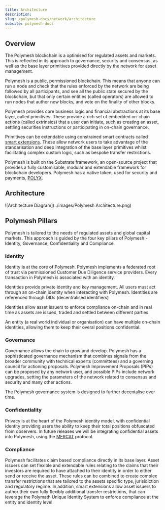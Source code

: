 ```yaml
---
title: Architecture
description:
slug: /polymesh-docs/network/architecture
subsite: polymesh-docs
---
```


## Overview

The Polymesh blockchain is a optimised for regulated assets and markets. This is reflected in its approach to governance, security and consensus, as well as the base layer primitives provided directly by the network for asset management.

Polymesh is a public, permissioned blockchain. This means that anyone can run a node and check that the rules enforced by the network are being followed by all participants, and see all the public state secured by the blockchain, but that only certain entities (called operators) are allowed to run nodes that author new blocks, and vote on the finality of other blocks.

Polymesh provides core business logic and financial abstractions at its base layer, called primitives. These provide a rich set of embedded on-chain actions (called extrinsics) that a user can initiate, such as creating an asset, settling securities instructions or participating in on-chain governance.

Primitives can be extendable using constrained smart contracts called [smart extensions](./smart_extensions.md). These allow network users to take advantage of the standarisation and deep integration of the base layer primitives whilst facilitating complex custom logic, such as bespoke transfer restrictions.

Polymesh is built on the Substrate framework, an open-source project that provides a fully customisable, modular and extendable framework for blockchain developers. Polymesh has a native token, used for security and payments, [POLYX](./polyx.md).

## Architecture

![Architecture Diagram](../images/Polymesh Architecture.png)

## Polymesh Pillars

Polymesh is tailored to the needs of regulated assets and global capital markets. This approach is guided by the four key pillars of Polymesh - Identity, Governance, Confidentiality and Compliance.

### Identity

Identity is at the core of Polymesh. Polymesh implements a federated root of trust via permissioned Customer Due Diligence service providers. Every transaction in Polymesh is associated with an identity.

Identities provide private identity and key management. All users must act through an on-chain identity when interacting with Polymesh. Identities are referenced through DIDs (decentralised identifiers)

Identities allow asset issuers to enforce compliance on-chain and in real time as assets are issued, traded and settled between different parties.

An entity (a real world individual or organisation) can have multiple on-chain identities, allowing them to keep their overal positions confidential.

### Governance

Governance allows the chain to grow and develop. Polymesh has a sophisticated governance mechanism that combines signals from the broader community with technical experts (committees) and a governing council for actioning proposals. Polymesh Improvement Proposals (PIPs) can be proposed by any network user, and possible PIPs include network upgrades, setting the parameters of the network related to consensus and security and many other actions.

The Polymesh governance system is designed to further decentalise over time.

### Confidentiality

Privacy is at the heart of the Polymesh identity model, with confidential identity providing users the ability to keep their total positions obfuscated from observers. In future releases we will be integrating confidential assets into Polymesh, using the [MERCAT](https://info.polymath.network/hubfs/PDFs/Polymath-MERCAT-Whitepaper-Mediated-Encrypted-Reversible-SeCure-Asset-Transfers.pdf) protocol. 

### Compliance

Polymesh facilitates claim based compliance directly in its base layer. Asset issuers can set flexible and extendable rules relating to the claims that their investors are required to have attached to their identity in order to either send or receive the asset. These rules can be combined to create complex transfer restrictions that are tailored to the assets specific type, jurisidiction and regulatory regime. In addition, smart extensions allow asset issuers to author their own fully flexibly additional transfer restrictions, that can leverage the Polymath Unique Identity System to enforce compliance at the entity and identity level.